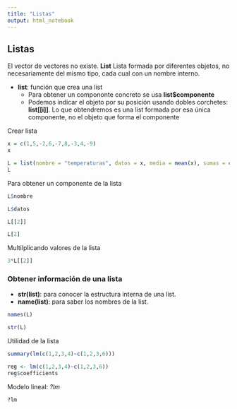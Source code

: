 ```yaml
---
title: "Listas"
output: html_notebook
---
```


## Listas

El vector de vectores no existe.
**List** Lista formada por diferentes objetos, no necesariamente del mismo tipo, cada cual con un nombre interno.

* **list**: función que crea una list
  + Para obtener un compononte concreto se usa **list$componente**
  + Podemos indicar el objeto por su posición usando dobles corchetes: **list[[i]]**. Lo que obtendremos es una list formada por esa única componente, no el objeto que forma el componente


Crear lista  
```r
x = c(1,5,-2,6,-7,8,-3,4,-9)
x
```
```r
L = list(nombre = "temperaturas", datos = x, media = mean(x), sumas = cumsum(x))
L
```

Para obtener un componente de la lista

```r
L$nombre
```
```r
L$datos
```
```r
L[[2]]
```
```r
L[2]
```

Multilplicando valores de la lista
```r
3*L[[2]]
```

### Obtener información de una lista

* **str(list)**: para conocer la estructura interna de una list.
* **name(list)**: para saber los nombres de la list.

```r
names(L)
```
```r
str(L)
```

Utilidad de la lista

```r
summary(lm(c(1,2,3,4)~c(1,2,3,6)))
```
```r
reg <- lm(c(1,2,3,4)~c(1,2,3,6))
reg$coefficients
```

Modelo lineal: *?lm*

```r
?lm
```

